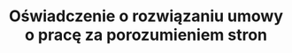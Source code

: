 ---
title: Oświadczenie o rozwiązaniu umowy o pracę za porozumieniem stron
categories: [biznes, praca]
---